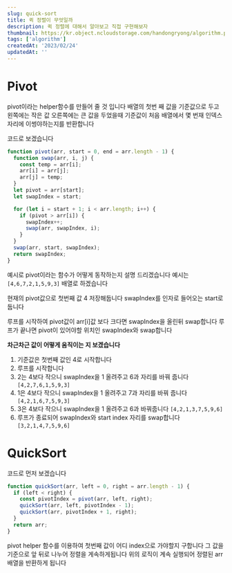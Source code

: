 ```yaml
---
slug: quick-sort
title: 퀵 정렬이 무엇일까
description: 퀵 정렬에 대해서 알아보고 직접 구현해보자
thumbnail: https://kr.object.ncloudstorage.com/handongryong/algorithm.png
tags: ['algorithm']
createdAt: '2023/02/24'
updatedAt: ''
---
```


# Pivot

pivot이라는 helper함수를 만들어 줄 것 입니다
배열의 첫번 째 값을 기준값으로 두고
왼쪽에는 작은 값 오른쪽에는 큰 값을 두었을때 기준값이 처음 배열에서 몇 번재 인덱스 자리에 이썽야하는지를 반환합니다

코드로 보겠습니다

```js
function pivot(arr, start = 0, end = arr.length - 1) {
  function swap(arr, i, j) {
    const temp = arr[i];
    arr[i] = arr[j];
    arr[j] = temp;
  }
  let pivot = arr[start];
  let swapIndex = start;

  for (let i = start + 1; i < arr.length; i++) {
    if (pivot > arr[i]) {
      swapIndex++;
      swap(arr, swapIndex, i);
    }
  }
  swap(arr, start, swapIndex);
  return swapIndex;
}
```

예시로 pivot이라는 함수가 어떻게 동작하는지 설명 드리겠습니다
예시는 `[4,6,7,2,1,5,9,3]` 배열로 하겠습니다

현재의 pivot값으로 첫번째 값 4 저장해둡니다
swapIndex를 인자로 들어오는 start로 둡니다

루프를 시작하여
pivot값이 arr[i]값 보다 크다면 swapIndex을 올린뒤 swap합니다
루프가 끝나면 pivot이 있어야할 위치인 swapIndex와 swap합니다

**차근차근 값이 어떻게 움직이는 지 보겠습니다**

1. 기준값은 첫번째 값인 4로 시작합니다
2. 루프를 시작합니다
3. 2는 4보다 작으니 swapIndex을 1 올려주고 6과 자리를 바꿔 줍니다
   `[4,2,7,6,1,5,9,3]`
4. 1은 4보다 작으니 swapIndex을 1 올려주고 7과 자리를 바꿔 줍니다
   `[4,2,1,6,7,5,9,3]`
5. 3은 4보다 작으니 swapIndex을 1 올려주고 6과 바꿔줍니다
   `[4,2,1,3,7,5,9,6]`
6. 루프가 종료되어 swapIndex와 start index 자리를 swap합니다
   `[3,2,1,4,7,5,9,6]`

# QuickSort

코드로 먼저 보겠습니다

```js
function quickSort(arr, left = 0, right = arr.length - 1) {
  if (left < right) {
    const pivotIndex = pivot(arr, left, right);
    quickSort(arr, left, pivotIndex - 1);
    quickSort(arr, pivotIndex + 1, right);
  }
  return arr;
}
```

pivot helper 함수를 이용하여 첫번째 값이 어디 index으로 가야할지 구합니다
그 값을 기준으로 앞 뒤로 나누어 정렬을 게속하게됩니다
위의 로직이 계속 실행되어 정렬된 arr배열을 반환하게 됩니다

